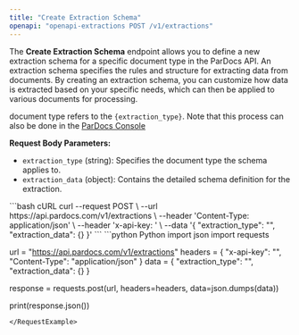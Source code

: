 ```yaml
---
title: "Create Extraction Schema"
openapi: "openapi-extractions POST /v1/extractions"
---
```


The **Create Extraction Schema** endpoint allows you to define a new extraction schema for a specific document type in the ParDocs API. An extraction schema specifies the rules and structure for extracting data from documents. By creating an extraction schema, you can customize how data is extracted based on your specific needs, which can then be applied to various documents for processing.

<Info>document type refers to the `{extraction_type}`.</Info>
<Note>Note that this process can also be done in the [ParDocs Console](https://www.pardocs.com)</Note>

**Request Body Parameters:**

- `extraction_type` (string): Specifies the document type the schema applies to.
- `extraction_data` (object): Contains the detailed schema definition for the extraction.

<RequestExample>
```bash cURL
curl --request POST \
  --url https://api.pardocs.com/v1/extractions \
  --header 'Content-Type: application/json' \
  --header 'x-api-key: <api-key>' \
  --data '{
  "extraction_type": "<string>",
  "extraction_data": {}
}'
```
```python Python
import json
import requests

url = "https://api.pardocs.com/v1/extractions"
headers = {
    "x-api-key": "<api-key>",
    "Content-Type": "application/json"
}
data = {
    "extraction_type": "<string>",
    "extraction_data": {}
}

response = requests.post(url, headers=headers, data=json.dumps(data))

print(response.json())
```
</RequestExample>
